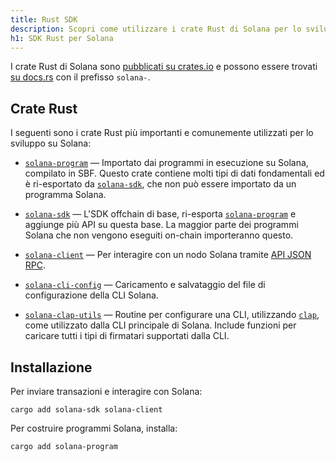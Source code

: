 ```yaml
---
title: Rust SDK
description: Scopri come utilizzare i crate Rust di Solana per lo sviluppo.
h1: SDK Rust per Solana
---
```


I crate Rust di Solana sono
[pubblicati su crates.io](https://crates.io/search?q=solana-) e possono essere
trovati [su docs.rs](https://docs.rs/releases/search?query=solana-) con il
prefisso `solana-`.

## Crate Rust

I seguenti sono i crate Rust più importanti e comunemente utilizzati per lo
sviluppo su Solana:

- [`solana-program`] &mdash; Importato dai programmi in esecuzione su Solana,
  compilato in SBF. Questo crate contiene molti tipi di dati fondamentali ed è
  ri-esportato da [`solana-sdk`], che non può essere importato da un programma
  Solana.

- [`solana-sdk`] &mdash; L'SDK offchain di base, ri-esporta [`solana-program`] e
  aggiunge più API su questa base. La maggior parte dei programmi Solana che non
  vengono eseguiti on-chain importeranno questo.

- [`solana-client`] &mdash; Per interagire con un nodo Solana tramite
  [API JSON RPC](/docs/rpc).

- [`solana-cli-config`] &mdash; Caricamento e salvataggio del file di
  configurazione della CLI Solana.

- [`solana-clap-utils`] &mdash; Routine per configurare una CLI, utilizzando
  [`clap`], come utilizzato dalla CLI principale di Solana. Include funzioni per
  caricare tutti i tipi di firmatari supportati dalla CLI.

[`solana-program`]: https://docs.rs/solana-program
[`solana-sdk`]: https://docs.rs/solana-sdk
[`solana-client`]: https://docs.rs/solana-client
[`solana-cli-config`]: https://docs.rs/solana-cli-config
[`solana-clap-utils`]: https://docs.rs/solana-clap-utils
[`clap`]: https://docs.rs/clap

## Installazione

Per inviare transazioni e interagire con Solana:

```shell title="Terminal"
cargo add solana-sdk solana-client
```

Per costruire programmi Solana, installa:

```shell title="Terminal"
cargo add solana-program
```